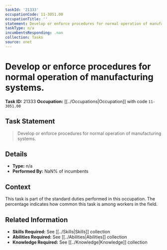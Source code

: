 ```yaml
---
taskId: '21333'
occupationCode: 11-3051.00
occupationTitle: ''
statement: Develop or enforce procedures for normal operation of manufacturing systems.
taskType: n/a
incumbentsResponding: .nan
collection: Tasks
source: onet
---
```

# Develop or enforce procedures for normal operation of manufacturing systems.

**Task ID:** 21333
**Occupation:** [[../Occupations|Occupation]] with code `11-3051.00`

## Task Statement

> Develop or enforce procedures for normal operation of manufacturing systems.

## Details

- **Type:** n/a
- **Performed By:** NaN% of incumbents

## Context

This task is part of the standard duties performed in this occupation. The percentage indicates how common this task is among workers in the field.

## Related Information

- **Skills Required:** See [[../Skills|Skills]] collection
- **Abilities Required:** See [[../Abilities|Abilities]] collection
- **Knowledge Required:** See [[../Knowledge|Knowledge]] collection
